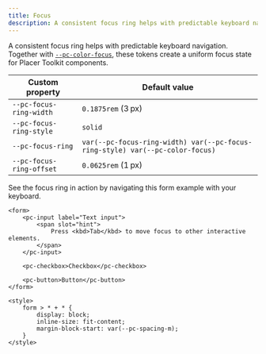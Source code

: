 ```yaml
---
title: Focus
description: A consistent focus ring helps with predictable keyboard navigation. Together with --pc-color-focus, these tokens create a uniform focus state for Placer Toolkit components.
---
```


A consistent focus ring helps with predictable keyboard navigation. Together with [`--pc-color-focus`](/design-tokens/colour/#interactions), these tokens create a uniform focus state for Placer Toolkit components.

| Custom property          | Default value                                                                 |
| ------------------------ | ----------------------------------------------------------------------------- |
| `--pc-focus-ring-width`  | `0.1875rem` (3 px)                                                            |
| `--pc-focus-ring-style`  | `solid`                                                                       |
| `--pc-focus-ring`        | `var(--pc-focus-ring-width) var(--pc-focus-ring-style) var(--pc-color-focus)` |
| `--pc-focus-ring-offset` | `0.0625rem` (1 px)                                                            |

See the focus ring in action by navigating this form example with your keyboard.

```demo
<form>
    <pc-input label="Text input">
        <span slot="hint">
            Press <kbd>Tab</kbd> to move focus to other interactive elements.
        </span>
    </pc-input>

    <pc-checkbox>Checkbox</pc-checkbox>

    <pc-button>Button</pc-button>
</form>

<style>
    form > * + * {
        display: block;
        inline-size: fit-content;
        margin-block-start: var(--pc-spacing-m);
    }
</style>
```
